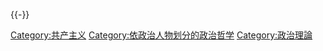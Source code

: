 {{Catnav|頁面分類|人文學科|哲学|社会哲学|政治理論}}
{{Catnav|頁面分類|人文學科|哲学|主义}}

{{-}}

[[Category:共产主义|Category:共产主义]]
[[Category:依政治人物划分的政治哲学|Category:依政治人物划分的政治哲学]]
[[Category:政治理論|Category:政治理論]]